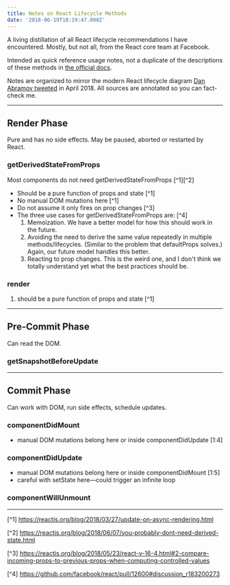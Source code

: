 ```yaml
---
title: Notes on React Lifecycle Methods
date: '2018-06-19T18:19:47.000Z'
---
```


A living distillation of all React lifecycle recommendations I have encountered.
 Mostly, but not all, from the React core team at Facebook.

Intended as quick reference usage notes, not a duplicate of the descriptions of
these methods in [the official docs](https://reactjs.org/docs/react-component.html).

Notes are organized to mirror the modern React lifecycle diagram [Dan Abramov
tweeted](https://twitter.com/dan_abramov/status/981712092611989509)  in April
2018. All sources are annotated so you can fact-check me.

---

## Render Phase
Pure and has no side effects. May be paused, aborted or restarted by React.

### getDerivedStateFromProps
Most components do not need getDerivedStateFromProps  [^1][^2]

 * Should be a pure function of props and state [^1]
 * No manual DOM mutations here [^1]
 * Do not assume it only fires on prop changes [^3]
 * The three use cases for getDerivedStateFromProps are: [^4] 
    1. Memoization. We
       have a better model for how this should work in the future.
    2. Avoiding the
       need to derive the same value repeatedly in multiple methods/lifecycles.
       (Similar to the problem that defaultProps solves.) Again, our future
       model handles this better.
    3. Reacting to prop
       changes. This is the weird one, and I don't think we totally understand
       yet what the best practices should be.
   
### render

1. should be a pure function of props and state [^1]

---

## Pre-Commit Phase
Can read the DOM.

### getSnapshotBeforeUpdate

---

## Commit Phase  
Can work with DOM, run side effects, schedule updates.

### componentDidMount
 * manual DOM mutations belong here or inside componentDidUpdate  [1:4]

### componentDidUpdate
 * manual DOM mutations belong here or inside componentDidMount  [1:5]
 * careful with setState here—could trigger an infinite loop

### componentWillUnmount

---

 [^1] https://reactjs.org/blog/2018/03/27/update-on-async-rendering.html
    
    
 [^2] https://reactjs.org/blog/2018/06/07/you-probably-dont-need-derived-state.html
    
    
 [^3] https://reactjs.org/blog/2018/05/23/react-v-16-4.html#2-compare-incoming-props-to-previous-props-when-computing-controlled-values
    
    
 [^4] https://github.com/facebook/react/pull/12600#discussion_r183200273